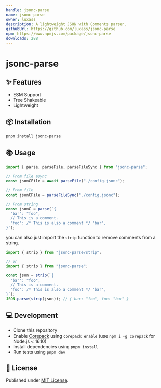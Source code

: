 ```yaml
---
handle: jsonc-parse
name: jsonc-parse
owner: luxass
description: A lightweight JSON with Comments parser.
githubUrl: https://github.com/luxass/jsonc-parse
npm: https://www.npmjs.com/package/jsonc-parse
downloads: 288
---
```


# jsonc-parse

## ✨ Features

* ESM Support
* Tree Shakeable
* Lightweight

## 📦 Installation

```sh
pnpm install jsonc-parse
```

## 📚 Usage

```ts
import { parse, parseFile, parseFileSync } from "jsonc-parse";

// From file async
const jsonCFile = await parseFile("./config.jsonc");

// From file
const jsonCFile = parseFileSync("./config.jsonc");

// From string
const jsonC = parse(`{
  "bar": "foo",
  // This is a comment.
  "foo": /* This is also a comment */ "bar",
}`);
```

you can also just import the `strip` function to remove comments from a string.

```ts
import { strip } from "jsonc-parse/strip";

// or
import { strip } from "jsonc-parse";

const json = strip(`{
  "bar": "foo",
  // This is a comment.
  "foo": /* This is also a comment */ "bar",
}`);
JSON.parse(strip(json)); // { bar: "foo", foo: "bar" }
```

## 💻 Development

* Clone this repository
* Enable [Corepack](https://github.com/nodejs/corepack) using `corepack enable` (use `npm i -g corepack` for Node.js < 16.10)
* Install dependencies using `pnpm install`
* Run tests using `pnpm dev`

## 📄 License

Published under [MIT License](https://github.com/luxass/jsonc-parse/blob/main/LICENSE).
